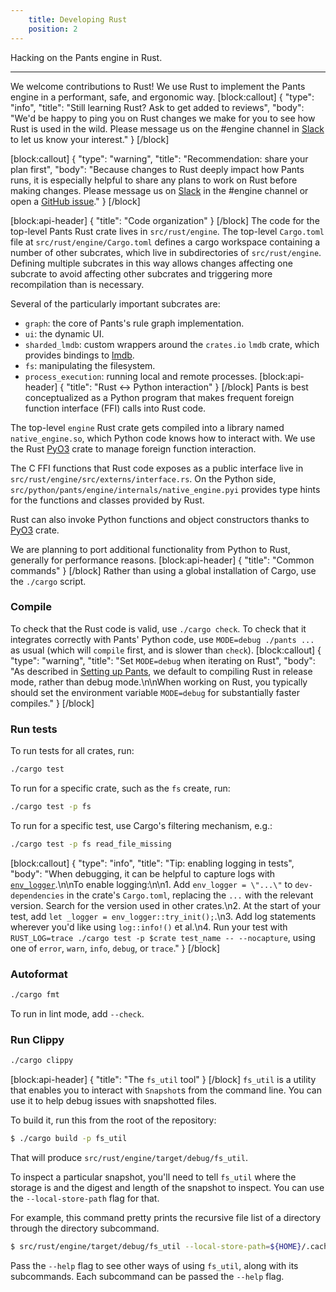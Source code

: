 ```yaml
---
    title: Developing Rust
    position: 2
---
```


Hacking on the Pants engine in Rust.

---

We welcome contributions to Rust! We use Rust to implement the Pants engine in a performant, safe, and ergonomic way.
[block:callout]
{
  "type": "info",
  "title": "Still learning Rust? Ask to get added to reviews",
  "body": "We'd be happy to ping you on Rust changes we make for you to see how Rust is used in the wild. Please message us on the #engine channel in [Slack](doc:community) to let us know your interest."
}
[/block]

[block:callout]
{
  "type": "warning",
  "title": "Recommendation: share your plan first",
  "body": "Because changes to Rust deeply impact how Pants runs, it is especially helpful to share any plans to work on Rust before making changes. Please message us on [Slack](doc:community) in the #engine channel or open a [GitHub issue](https://github.com/pantsbuild/pants/issues)."
}
[/block]

[block:api-header]
{
  "title": "Code organization"
}
[/block]
The code for the top-level Pants Rust crate lives in `src/rust/engine`. The top-level `Cargo.toml` file at `src/rust/engine/Cargo.toml` defines a cargo workspace containing a number of other subcrates, which live in subdirectories of `src/rust/engine`. Defining multiple subcrates in this way allows changes affecting one subcrate to avoid affecting other subcrates and triggering more recompilation than is necessary.

Several of the particularly important subcrates are:

* `graph`: the core of Pants's rule graph implementation.
* `ui`: the dynamic UI.
* `sharded_lmdb`: custom wrappers around the `crates.io` `lmdb` crate, which provides bindings to [lmdb](https://en.wikipedia.org/wiki/Lightning_Memory-Mapped_Database).
* `fs`: manipulating the filesystem.
* `process_execution`: running local and remote processes.
[block:api-header]
{
  "title": "Rust <-> Python interaction"
}
[/block]
Pants is best conceptualized as a Python program that makes frequent foreign function interface (FFI) calls into Rust code. 

The top-level `engine` Rust crate gets compiled into a library named `native_engine.so`, which Python code knows how to interact with. We use the Rust [PyO3](https://pyo3.rs/) crate to manage foreign function interaction.

The C FFI functions that Rust code exposes as a public interface live in `src/rust/engine/src/externs/interface.rs`. On the Python side, `src/python/pants/engine/internals/native_engine.pyi` provides type hints for the functions and classes provided by Rust.

Rust can also invoke Python functions and object constructors thanks to [PyO3](https://pyo3.rs) crate.

We are planning to port additional functionality from Python to Rust, generally for performance reasons.
[block:api-header]
{
  "title": "Common commands"
}
[/block]
Rather than using a global installation of Cargo, use the `./cargo` script.

### Compile

To check that the Rust code is valid, use `./cargo check`. To check that it integrates correctly with Pants' Python code, use `MODE=debug ./pants ...` as usual (which will `compile` first, and is slower than `check`).
[block:callout]
{
  "type": "warning",
  "title": "Set `MODE=debug` when iterating on Rust",
  "body": "As described in [Setting up Pants](doc:contributor-setup), we default to compiling Rust in release mode, rather than debug mode.\n\nWhen working on Rust, you typically should set the environment variable `MODE=debug` for substantially faster compiles."
}
[/block]
### Run tests

To run tests for all crates, run:

```bash
./cargo test
```

To run for a specific crate, such as the `fs` create, run:

```bash
./cargo test -p fs
```

To run for a specific test, use Cargo's filtering mechanism, e.g.:

```bash
./cargo test -p fs read_file_missing
```
[block:callout]
{
  "type": "info",
  "title": "Tip: enabling logging in tests",
  "body": "When debugging, it can be helpful to capture logs with [`env_logger`](https://docs.rs/env_logger/0.6.1/env_logger/).\n\nTo enable logging:\n\n1. Add `env_logger = \"...\"` to `dev-dependencies` in the crate's `Cargo.toml`, replacing the `...` with the relevant version. Search for the version used in other crates.\n2. At the start of your test, add `let _logger = env_logger::try_init();`.\n3. Add log statements wherever you'd like using `log::info!()` et al.\n4. Run your test with `RUST_LOG=trace ./cargo test -p $crate test_name -- --nocapture`, using one of `error`, `warn`, `info`, `debug`, or `trace`."
}
[/block]
### Autoformat

```bash
./cargo fmt
```

To run in lint mode, add `--check`.

### Run Clippy

```bash
./cargo clippy
```
[block:api-header]
{
  "title": "The `fs_util` tool"
}
[/block]
`fs_util` is a utility that enables you to interact with `Snapshot`s from the command line. You can use it to help debug issues with snapshotted files.

To build it, run this from the root of the repository:

```bash
$ ./cargo build -p fs_util
```

That will produce `src/rust/engine/target/debug/fs_util`.

To inspect a particular snapshot, you'll need to tell `fs_util` where the storage is and the digest and length of the snapshot to inspect. You can use the `--local-store-path` flag for that.

For example, this command pretty prints the recursive file list of a directory through the directory subcommand.

```bash
$ src/rust/engine/target/debug/fs_util --local-store-path=${HOME}/.cache/pants/lmdb_store directory cat-proto --output-format=recursive-file-list <digesh> <len>
```

Pass the `--help` flag to see other ways of using `fs_util`, along with its subcommands. Each subcommand can be passed the `--help` flag.